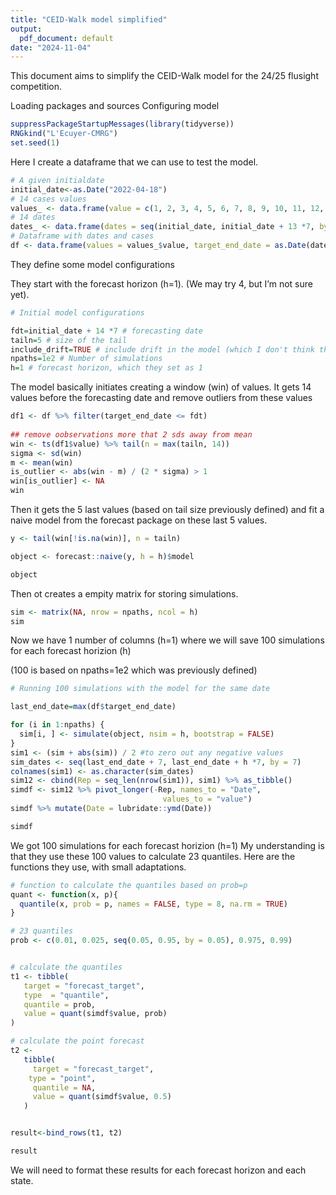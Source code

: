 ```yaml
---
title: "CEID-Walk model simplified"
output:
  pdf_document: default
date: "2024-11-04"
---
```


This document aims to simplify the CEID-Walk model for the 24/25 flusight competition.

Loading packages and sources
Configuring model

```r
suppressPackageStartupMessages(library(tidyverse))
RNGkind("L'Ecuyer-CMRG")
set.seed(1)
```

Here I create a dataframe that we can use to test the model. 

```r
# A given initialdate
initial_date<-as.Date("2022-04-18")
# 14 cases values
values_ <- data.frame(value = c(1, 2, 3, 4, 5, 6, 7, 8, 9, 10, 11, 12, 13, 14))
# 14 dates 
dates_ <- data.frame(dates = seq(initial_date, initial_date + 13 *7, by = 7))
# Dataframe with dates and cases
df <- data.frame(values = values_$value, target_end_date = as.Date(dates_$dates))

```

They define some model configurations

They start with the forecast horizon (h=1). 
(We may try 4, but I'm not sure yet).

```r
# Initial model configurations

fdt=initial_date + 14 *7 # forecasting date
tailn=5 # size of the tail
include_drift=TRUE # include drift in the model (which I don't think they are utilizing)
npaths=1e2 # Number of simulations
h=1 # forecast horizon, which they set as 1

```

The model basically initiates creating a window (win) of values. 
It gets 14 values before the forecasting date and remove outliers from these values

```r
df1 <- df %>% filter(target_end_date <= fdt)
  
## remove oobservations more that 2 sds away from mean
win <- ts(df1$value) %>% tail(n = max(tailn, 14))
sigma <- sd(win)
m <- mean(win)
is_outlier <- abs(win - m) / (2 * sigma) > 1
win[is_outlier] <- NA
win
```

Then it gets the 5 last values (based on tail size previously defined)
and fit a naive model from the forecast package on these last 5 values.


```r
y <- tail(win[!is.na(win)], n = tailn)

object <- forecast::naive(y, h = h)$model

object
```

Then ot creates a empity matrix for storing simulations.

```r
sim <- matrix(NA, nrow = npaths, ncol = h)
sim
```

Now we have 1 number of columns (h=1) where we will save 100 simulations for each forecast horizion (h)

(100 is based on npaths=1e2 which was previously defined)

```r
# Running 100 simulations with the model for the same date

last_end_date=max(df$target_end_date)

for (i in 1:npaths) {
  sim[i, ] <- simulate(object, nsim = h, bootstrap = FALSE)
}
sim1 <- (sim + abs(sim)) / 2 #to zero out any negative values
sim_dates <- seq(last_end_date + 7, last_end_date + h *7, by = 7)
colnames(sim1) <- as.character(sim_dates)
sim12 <- cbind(Rep = seq_len(nrow(sim1)), sim1) %>% as_tibble()
simdf <- sim12 %>% pivot_longer(-Rep, names_to = "Date", 
                                  values_to = "value")
simdf %>% mutate(Date = lubridate::ymd(Date))

simdf

```

We got 100 simulations for each forecast horizion (h=1)
My understanding is that they use these 100 values to calculate 23 quantiles.
Here are the functions they use, with small adaptations.

```r

# function to calculate the quantiles based on prob=p
quant <- function(x, p){
  quantile(x, prob = p, names = FALSE, type = 8, na.rm = TRUE)
}

# 23 quantiles
prob <- c(0.01, 0.025, seq(0.05, 0.95, by = 0.05), 0.975, 0.99)


# calculate the quantiles
t1 <- tibble(
   target = "forecast_target",
   type  = "quantile",
   quantile = prob,
   value = quant(simdf$value, prob)
)

# calculate the point forecast
t2 <-
   tibble(
     target = "forecast_target",
    type = "point",
     quantile = NA,
     value = quant(simdf$value, 0.5)
   )


result<-bind_rows(t1, t2)

result

```

We will need to format these results for each forecast horizon and each state.

```r




```
